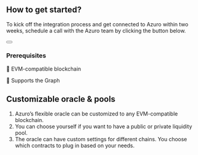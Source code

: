 
## How to get started?

To kick off the integration process and get connected to Azuro within two weeks, schedule a call with the Azuro team by clicking the button below.
####

<div className="px-50">
  <Button
    toTab="https://calendly.com/azuro_team/30min"
    title="Start integration"
  />
</div>

### Prerequisites

💎 EVM-compatible blockchain

💎 Supports the Graph


## Customizable oracle & pools

1. Azuro’s flexible oracle can be customized to any EVM-compatible blockchain.
2. You can choose yourself if you want to have a public or private liquidity pool.
3. The oracle can have custom settings for different chains. You choose which contracts to plug in based on your needs.

